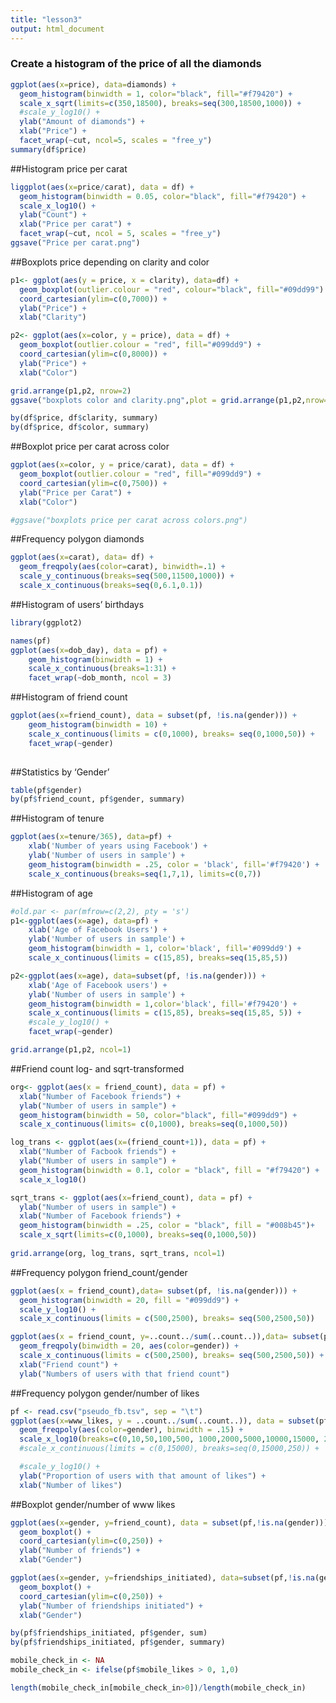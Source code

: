 ```yaml
---
title: "lesson3"
output: html_document
---
```


### Create a histogram of the price of all the diamonds
```r
ggplot(aes(x=price), data=diamonds) +
  geom_histogram(binwidth = 1, color="black", fill="#f79420") +
  scale_x_sqrt(limits=c(350,18500), breaks=seq(300,18500,1000)) + 
  #scale_y_log10() +
  ylab("Amount of diamonds") +
  xlab("Price") +
  facet_wrap(~cut, ncol=5, scales = "free_y")
summary(df$price)

```
##Histogram price per carat
```r
liggplot(aes(x=price/carat), data = df) + 
  geom_histogram(binwidth = 0.05, color="black", fill="#f79420") + 
  scale_x_log10() +
  ylab("Count") +
  xlab("Price per carat") +
  facet_wrap(~cut, ncol = 5, scales = "free_y")
ggsave("Price per carat.png")

```
##Boxplots price depending on clarity and color
```r
p1<- ggplot(aes(y = price, x = clarity), data=df) + 
  geom_boxplot(outlier.colour = "red", colour="black", fill="#09dd99") + 
  coord_cartesian(ylim=c(0,7000)) +
  ylab("Price") +
  xlab("Clarity")

p2<- ggplot(aes(x=color, y = price), data = df) + 
  geom_boxplot(outlier.colour = "red", fill="#099dd9") + 
  coord_cartesian(ylim=c(0,8000)) +
  ylab("Price") + 
  xlab("Color")

grid.arrange(p1,p2, nrow=2)
ggsave("boxplots color and clarity.png",plot = grid.arrange(p1,p2,nrow=2))

by(df$price, df$clarity, summary)
by(df$price, df$color, summary)

```
##Boxplot price per carat across color
```r
ggplot(aes(x=color, y = price/carat), data = df) + 
  geom_boxplot(outlier.colour = "red", fill="#099dd9") + 
  coord_cartesian(ylim=c(0,7500)) +
  ylab("Price per Carat") + 
  xlab("Color")

#ggsave("boxplots price per carat across colors.png")
```
##Frequency polygon diamonds
```r
ggplot(aes(x=carat), data= df) + 
  geom_freqpoly(aes(color=carat), binwidth=.1) +
  scale_y_continuous(breaks=seq(500,11500,1000)) +
  scale_x_continuous(breaks=seq(0,6.1,0.1))

```


##Histogram of users' birthdays
```r
library(ggplot2)

names(pf)
ggplot(aes(x=dob_day), data = pf) +
    geom_histogram(binwidth = 1) +
    scale_x_continuous(breaks=1:31) +
    facet_wrap(~dob_month, ncol = 3)
```

##Histogram of friend count
```r
ggplot(aes(x=friend_count), data = subset(pf, !is.na(gender))) +
    geom_histogram(binwidth = 10) +
    scale_x_continuous(limits = c(0,1000), breaks= seq(0,1000,50)) +
    facet_wrap(~gender)
    
```

##Statistics by 'Gender'
```r
table(pf$gender)
by(pf$friend_count, pf$gender, summary)
```

##Histogram of tenure
```r
ggplot(aes(x=tenure/365), data=pf) +
    xlab('Number of years using Facebook') +
    ylab('Number of users in sample') +
    geom_histogram(binwidth = .25, color = 'black', fill='#f79420') +
    scale_x_continuous(breaks=seq(1,7,1), limits=c(0,7))
```

##Histogram of age
```r
#old.par <- par(mfrow=c(2,2), pty = 's')
p1<-ggplot(aes(x=age), data=pf) +
    xlab('Age of Facebook Users') +
    ylab('Number of users in sample') +
    geom_histogram(binwidth = 1, color='black', fill='#099dd9') +
    scale_x_continuous(limits = c(15,85), breaks=seq(15,85,5))

p2<-ggplot(aes(x=age), data=subset(pf, !is.na(gender))) +
    xlab('Age of Facebook users') +
    ylab('Number of users in sample') + 
    geom_histogram(binwidth = 1,color='black', fill='#f79420') +
    scale_x_continuous(limits = c(15,85), breaks=seq(15,85, 5)) +
    #scale_y_log10() +
    facet_wrap(~gender)

grid.arrange(p1,p2, ncol=1)    
```

##Friend count log- and sqrt-transformed
```r
org<- ggplot(aes(x = friend_count), data = pf) +
  xlab("Number of Facebook friends") +
  ylab("Number of users in sample") +
  geom_histogram(binwidth = 50, color="black", fill="#099dd9") +
  scale_x_continuous(limits= c(0,1000), breaks=seq(0,1000,50))

log_trans <- ggplot(aes(x=(friend_count+1)), data = pf) +
  xlab("Number of Facbook friends") +
  ylab("Number of users in sample") +
  geom_histogram(binwidth = 0.1, color = "black", fill = "#f79420") +
  scale_x_log10()

sqrt_trans <- ggplot(aes(x=friend_count), data = pf) +
  ylab("Number of users in sample") +
  xlab("Number of Facebook friends") + 
  geom_histogram(binwidth = .25, color = "black", fill = "#008b45")+
  scale_x_sqrt(limits=c(0,1000), breaks=seq(0,1000,50))
  
grid.arrange(org, log_trans, sqrt_trans, ncol=1)
```

##Frequency polygon friend_count/gender
```r
ggplot(aes(x = friend_count),data= subset(pf, !is.na(gender))) +
  geom_histogram(binwidth = 20, fill = "#099dd9") +
  scale_y_log10() +
  scale_x_continuous(limits = c(500,2500), breaks= seq(500,2500,50))

ggplot(aes(x = friend_count, y=..count../sum(..count..)),data= subset(pf, !is.na(gender))) +
  geom_freqpoly(binwidth = 20, aes(color=gender)) +
  scale_x_continuous(limits = c(500,2500), breaks= seq(500,2500,50)) +
  xlab("Friend count") +
  ylab("Numbers of users with that friend count")

```
##Frequency polygon gender/number of likes
```r
pf <- read.csv("pseudo_fb.tsv", sep = "\t")
ggplot(aes(x=www_likes, y = ..count../sum(..count..)), data = subset(pf, !is.na(gender))) + 
  geom_freqpoly(aes(color=gender), binwidth = .15) +
  scale_x_log10(breaks=c(0,10,50,100,500, 1000,2000,5000,10000,15000, 22500))+
  #scale_x_continuous(limits = c(0,15000), breaks=seq(0,15000,250)) +

  #scale_y_log10() +
  ylab("Proportion of users with that amount of likes") + 
  xlab("Number of likes")


```
##Boxplot gender/number of www likes
```r
ggplot(aes(x=gender, y=friend_count), data = subset(pf,!is.na(gender))) + 
  geom_boxplot() + 
  coord_cartesian(ylim=c(0,250)) +
  ylab("Number of friends") +
  xlab("Gender")

```

```r
ggplot(aes(x=gender, y=friendships_initiated), data=subset(pf,!is.na(gender))) + 
  geom_boxplot() +
  coord_cartesian(ylim=c(0,250)) +
  ylab("Number of friendships initiated") +
  xlab("Gender")

by(pf$friendships_initiated, pf$gender, sum)
by(pf$friendships_initiated, pf$gender, summary)
```


```r
mobile_check_in <- NA
mobile_check_in <- ifelse(pf$mobile_likes > 0, 1,0)

length(mobile_check_in[mobile_check_in>0])/length(mobile_check_in)


```

